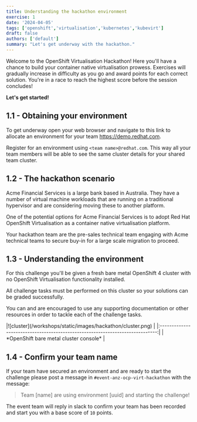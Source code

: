 ```yaml
---
title: Understanding the hackathon environment
exercise: 1
date: '2024-04-05'
tags: ['openshift','virtualisation','kubernetes','kubevirt']
draft: false
authors: ['default']
summary: "Let's get underway with the hackathon."
---
```


Welcome to the OpenShift Virtualisation Hackathon! Here you'll have a chance to build your container native virtualisation prowess. Exercises will gradually increase in difficulty as you go and award points for each correct solution. You're in a race to reach the highest score before the session concludes!

**Let's get started!**


## 1.1 - Obtaining your environment

To get underway open your web browser and navigate to this link to allocate an environment for your team https://demo.redhat.com.

Register for an environment using `<team name>@redhat.com`. This way all your team members will be able to see the same cluster details for your shared team cluster.


## 1.2 - The hackathon scenario

Acme Financial Services is a large bank based in Australia. They have a number of virtual machine workloads that are running on a traditional hypervisor and are considering moving these to another platform.

One of the potential options for Acme Financial Services is to adopt Red Hat OpenShift Virtualisation as a container native virtualisation platform. 

Your hackathon team are the pre-sales technical team engaging with Acme technical teams to secure buy-in for a large scale migration to proceed.


## 1.3 - Understanding the environment

For this challenge you'll be given a fresh bare metal OpenShift 4 cluster with no OpenShift Virtualisation functionality installed.

All challenge tasks must be performed on this cluster so your solutions can be graded successfully.

You can and are encouraged to use any supporting documentation or other resources in order to tackle each of the challenge tasks.

<Zoom>
|![cluster](/workshops/static/images/hackathon/cluster.png)                     | 
|:-----------------------------------------------------------------------------:|
| *OpenShift bare metal cluster console*                                        |
</Zoom>


## 1.4 - Confirm your team name

If your team have secured an environment and are ready to start the challenge please post a message in `#event-anz-ocp-virt-hackathon` with the message:

> Team [name] are using environment [uuid] and starting the challenge!

The event team will reply in slack to confirm your team has been recorded and start you with a base score of `10` points.

